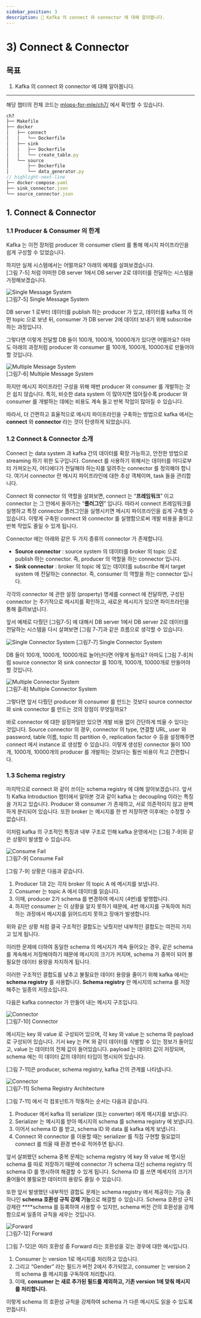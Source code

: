 ```yaml
---
sidebar_position: 3
description: 📌 Kafka 의 connect 와 connector 에 대해 알아봅니다.
---
```


# 3) Connect & Connector

## 목표

1. Kafka 의 connect 와 connector 에 대해 알아봅니다.

---

<BrowserWindow url="https://github.com/mlops-for-mle/mlops-for-mle/tree/main/ch7">

해당 챕터의 전체 코드는 [mlops-for-mle/ch7/](https://github.com/mlops-for-mle/mlops-for-mle/tree/main/ch7) 에서 확인할 수 있습니다.

```js
ch7
├── Makefile
├── docker
│   ├── connect
│   │   └── Dockerfile
│   ├── sink
│   │   ├── Dockerfile
│   │   └── create_table.py
│   └── source
│       ├── Dockerfile
│       └── data_generator.py
// highlight-next-line
├── docker-compose.yaml
├── sink_connector.json
└── source_connector.json
```

</BrowserWindow>

## 1. Connect & Connector

### 1.1 Producer & Consumer 의 한계

Kafka 는 이전 장처럼 producer 와 consumer client 를 통해 메시지 파이프라인을 쉽게 구성할 수 있었습니다.

하지만 실제 시스템에서는 어떨까요? 아래의 예제를 살펴보겠습니다.  
[그림 7-5] 처럼 어떠한 DB server 1에서 DB server 2로 데이터를 전달하는 시스템을 가정해보겠습니다.

<div style={{textAlign: 'center'}}>

![Single Message System](./img/kafka-5.png)  
[그림7-5] Single Message System

</div>

DB server 1 로부터 데이터를 publish 하는 producer 가 있고, 데이터를 kafka 의 어떤 topic 으로 보낸 뒤, consumer 가 DB server 2에 데이터 보내기 위해 subscribe 하는 과정입니다.

그렇다면 이렇게 전달할 DB 들이 100개, 1000개, 10000개가 있다면 어떨까요? 아마도 아래의 과정처럼 producer 와 consumer 를 100개, 1000개, 10000개로 만들어야 할 것입니다.

<div style={{textAlign: 'center'}}>

![Multiple Message System](./img/kafka-6.png)  
[그림7-6] Multiple Message System

</div>

하지만 메시지 파이프라인 구성을 위해 매번 producer 와 consumer 를 개발하는 것은 쉽지 않습니다.
특히, 비슷한 data system 이 많아지면 많아질수록 producer 와 consumer 를 개발하는 데에는 비용도 계속 들고 반복 작업이 많아질 수 있습니다.

따라서, 더 간편하고 효율적으로 메시지 파이프라인을 구축하는 방법으로 kafka 에서는 **connect** 와 **connector** 라는 것이 탄생하게 되었습니다.

### 1.2 Connect & Connector 소개

Connect 는 data system 과 kafka 간의 데이터를 확장 가능하고, 안전한 방법으로 streaming 하기 위한 도구입니다.
Connect 를 사용하기 위해서는 데이터를 어디로부터 가져오는지, 어디에다가 전달해야 하는지를 알려주는 connector 를 정의해야 합니다.
여기서 connector 란 메시지 파이프라인에 대한 추상 객체이며, task 들을 관리합니다.

Connect 와 connector 의 역할을 살펴보면, connect 는 “**프레임워크**” 이고 connector 는 그 안에서 돌아가는 “**플러그인**” 입니다.
따라서 connect 프레임워크를 실행하고 특정 connector 플러그인을 실행시키면 메시지 파이프라인을 쉽게 구축할 수 있습니다. 이렇게 구축된 connect 와 connector 를 실행함으로써 개발 비용을 줄이고 반복 작업도 줄일 수 있게 됩니다.

Connector 에는 아래와 같은 두 가지 종류의 connector 가 존재합니다.

- **Source connector** : source system 의 데이터를 broker 의 topic 으로 publish 하는 connector. 즉, producer 의 역할을 하는 connector 입니다.
- **Sink connector** : broker 의 topic 에 있는 데이터를 subscribe 해서 target system 에 전달하는 connector. 즉, consumer 의 역할을 하는 connector 입니다.

각각의 connector 에 관한 설정 (property) 명세를 connect 에 전달하면, 구성된 connector 는 주기적으로 메시지를 확인하고, 새로운 메시지가 있으면 파이프라인을 통해 흘려보냅니다.

앞서 예제로 다뤘던 [그림7-5] 에 대해서 DB server 1에서 DB server 2로 데이터를 전달하는 시스템을 다시 살펴보면 [그림 7-7]과 같은 흐름으로 생각할 수 있습니다.

<div style={{textAlign: 'center'}}>

![Single Connector System](./img/kafka-7.png)
[그림7-7] Single Connector System

</div>

DB 들이 100개, 1000개, 10000개로 늘어난다면 어떻게 될까요? 아마도 [그림 7-8]처럼 source connector 와 sink connector 를 100개, 1000개, 10000개로 만들어야 할 것입니다.


<div style={{textAlign: 'center'}}>

![Multiple Connector System](./img/kafka-8.png)  
[그림7-8] Multiple Connector System

</div>

그렇다면 앞서 다뤘던 producer 와 consumer 를 만드는 것보다 source connector 와 sink connector 를 만드는 것의 장점이 무엇일까요? 

바로 connector 에 대한 설정파일만 있으면 개발 비용 없이 간단하게 띄울 수 있다는 것입니다.
Source connector 의 경우, connector 의 type, 연결할 URL, user 와 password, table 이름, topic 의 partition 수, replication factor 수 등을 설정해주면 connect 에서 instance 로 생성할 수 있습니다.
이렇게 생성된 connector 들이 100개, 1000개, 10000개의 producer 를 개발하는 것보다는 훨씬 비용이 적고 간편합니다.

### 1.3 Schema registry

마지막으로 connect 와 같이 쓰이는 schema registry 에 대해 알아보겠습니다.
앞서 <Chapter> 1) Kafka Introduction </Chapter> 챕터에서 알아본 것과 같이 kafka 는 decoupling 이라는 특징을 가지고 있습니다.
Producer 와 consumer 가 존재하고, 서로 의존적이지 않고 완벽하게 분리되어 있습니다.
또한 broker 는 메시지를 한 번 저장하면 이후에는 수정할 수 없습니다.

이처럼 kafka 의 구조적인 특징과 내부 구조로 인해 kafka 운영에서는 [그림 7-9]와 같은 상황이 발생할 수 있습니다.

<div style={{textAlign: 'center'}}>

![Consume Fail](./img/kafka-9.png)  
[그림7-9] Consume Fail

</div>

[그림 7-9] 상황은 다음과 같습니다.
1. Producer 1과 2는 각자 broker 의 topic A 에 메시지를 보냅니다.
2. Consumer 는 topic A 에서 데이터를 읽습니다.
3. 이때, producer 2가 schema 를 변경하여 메시지 (4번)를 발행합니다.
4. 하지만 consumer 는 이 상황을 알지 못하기 때문에, 4번 메시지를 구독하여 처리하는 과정에서 메시지를 읽어드리지 못하고 장애가 발생합니다.

위와 같은 상황 처럼 결국 구조적인 결합도는 낮췄지만 내부적인 결합도는 여전히 가지고 있게 됩니다.

이러한 문제에 더하여 동일한 schema 의 메시지가 계속 들어오는 경우, 같은 schema 를 계속해서 저장해야하기 때문에 메시지의 크기가 커지며, schema 가 중복이 되어 불필요한 데이터 용량을 차지하게 됩니다.

이러한 구조적인 결합도를 낮추고 불필요한 데이터 용량을 줄이기 위해 kafka 에서는 **schema registry** 를 사용합니다.
**Schema registry** 란 메시지의 schema 를 저장해주는 일종의 저장소입니다.

다음은 kafka connector 가 만들어 내는 메시지 구조입니다.

<div style={{textAlign: 'center'}}>

![Connector](./img/kafka-10.png)  
[그림7-10] Connector

</div>

메시지는 key 와 value 로 구성되어 있으며, 각 key 와 value 는 schema 와 payload 로 구성되어 있습니다.
기서 key 는 PK 와 같이 데이터를 식별할 수 있는 정보가 들어있고, value 는 데이터의 전체 값이 들어있습니다.
payload 는 데이터 값이 저장되며, schema 에는 이 데이터 값의 데이터 타입이 명시되어 있습니다.

[그림 7-11]은 producer, schema registry, kafka 간의 관계를 나타냅니다. 

<div style={{textAlign: 'center'}}>

![Connector](./img/kafka-11.png)  
[그림7-11] Schema Registry Architecture

</div>

[그림 7-11] 에서 각 컴포넌트가 작동하는 순서는 다음과 같습니다.
1. Producer 에서 kafka 의 serializer (또는 converter) 에게 메시지를 보냅니다.
2. Serializer 는 메시지를 받아 메시지의 schema 를 schema registry 에 보냅니다.
3. 이어서 schema ID 를 받고, schema ID 와 data 를 kafka 에게 보냅니다.
4. Connect 와 connector 를 이용할 때는 serializer 를 직접 구현할 필요없이 connect 를 띄울 때 환경 변수로 적어주면 됩니다. 
 
앞서 살펴봤던 schema 중복 문제는 schema registry 에 key 와 value 에 명시된 schema 를 따로 저장하기 때문에 connector 가 schema 대신 schema registry 의 schema ID 를 명시하여 해결할 수 있게 됩니다.
Schema ID 를 쓰면 메세지의 크기가 줄어들어 불필요한 데이터의 용량도 줄일 수 있습니다.

또한 앞서 발생했던 내부적인 결합도 문제는 schema registry 에서 제공하는 기능 중 하나인 **schema 호환성 규칙 강제 기능**으로 해결할 수 있습니다.
Schema 호환성 규칙 강제란 ****schema 를 등록하여 사용할 수 있지만, schema 버전 간의 호환성을 강제함으로써 일종의 규칙을 세우는 것입니다.

<div style={{textAlign: 'center'}}>

![Forward](./img/kafka-12.png)  
[그림7-12] Forward

</div>

[그림 7-12]은 여러 호환성 중 Forward 라는 호환성을 갖는 경우에 대한 예시입니다.

1. Consumer 는 version 1로 메시지를 처리하고 있습니다.
2. 그리고 “Gender” 라는 필드가 버전 2에서 추가되었고, consumer 는 version 2 의 schema 를 메시지를 구독하여 처리합니다.
3. 이때, **consumer 는 새로 추가된 필드를 제외하고, 기존 version 1에 맞춰 메시지를 처리합니다.** 

이렇게 schema 의 호환성 규칙을 강제하여 schema 가 다른 메시지도 읽을 수 있도록 만듭니다.  
